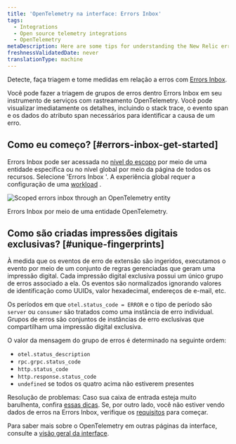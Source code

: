 ```yaml
---
title: 'OpenTelemetry na interface: Errors Inbox'
tags:
  - Integrations
  - Open source telemetry integrations
  - OpenTelemetry
metaDescription: Here are some tips for understanding the New Relic errors inbox for OpenTelemetry.
freshnessValidatedDate: never
translationType: machine
---
```



Detecte, faça triagem e tome medidas em relação a erros com [Errors Inbox](/docs/errors-inbox/errors-inbox/).

Você pode fazer a triagem de grupos de erros dentro Errors Inbox em seu instrumento de serviços com rastreamento OpenTelemetry. Você pode visualizar imediatamente os detalhes, incluindo o stack trace, o evento span e os dados do atributo span necessários para identificar a causa de um erro.

## Como eu começo? [#errors-inbox-get-started]

Errors Inbox pode ser acessada no [nível do escopo](/docs/errors-inbox/errors-inbox/#scoped) por meio de uma entidade específica ou no nível global por meio da página de todos os recursos. Selecione 'Errors Inbox '. A experiência global requer a configuração de uma [workload](/docs/new-relic-solutions/new-relic-one/workloads/use-workloads/) .

<img
  title="Scoped errors inbox through an OpenTelemetry entity"
  alt="Scoped errors inbox through an OpenTelemetry entity"
  src={opentelemetryErrorGroupOccurences}
/>

<figcaption>
  Errors Inbox por meio de uma entidade OpenTelemetry.
</figcaption>

## Como são criadas impressões digitais exclusivas? [#unique-fingerprints]

À medida que os eventos de erro de extensão são ingeridos, executamos o evento por meio de um conjunto de regras gerenciadas que geram uma impressão digital. Cada impressão digital exclusiva possui um único grupo de erros associado a ela. Os eventos são normalizados ignorando valores de identificação como UUIDs, valor hexadecimal, endereços de e-mail, etc.

Os períodos em que `otel.status_code = ERROR` e o tipo de período são `server` ou `consumer` são tratados como uma instância de erro individual. Grupos de erros são conjuntos de instâncias de erro exclusivas que compartilham uma impressão digital exclusiva.

O valor da mensagem do grupo de erros é determinado na seguinte ordem:

* `otel.status_description`
* `rpc.grpc.status_code`
* `http.status_code`
* `http.response.status_code`
* `undefined` se todos os quatro acima não estiverem presentes

Resolução de problemas: Caso sua caixa de entrada esteja muito barulhenta, confira [essas dicas](/docs/errors-inbox/errors-inbox/#similar-events). Se, por outro lado, você não estiver vendo dados de erros na Errors Inbox, verifique os [requisitos](/docs/errors-inbox/errors-inbox#requirements) para começar.

Para saber mais sobre o OpenTelemetry em outras páginas da interface, consulte a [visão geral da interface](/docs/more-integrations/open-source-telemetry-integrations/opentelemetry/view-your-data/opentelemetry-view-your-data).